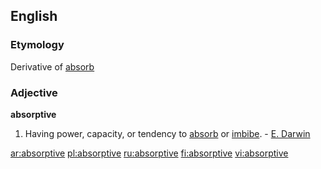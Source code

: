 ==English==
===Etymology===
Derivative of [[absorb]]

===Adjective===
'''absorptive'''

#Having power, capacity, or tendency to [[absorb]] or [[imbibe]]. - [[E. Darwin]]

[[ar:absorptive]]
[[pl:absorptive]]
[[ru:absorptive]]
[[fi:absorptive]]
[[vi:absorptive]]